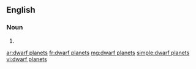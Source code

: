 ==English==

===Noun===
{{head|en|noun plural form|head=[[dwarf]] [[planet]]s}}

# {{plural of|dwarf planet|lang=en}}

[[ar:dwarf planets]]
[[fr:dwarf planets]]
[[mg:dwarf planets]]
[[simple:dwarf planets]]
[[vi:dwarf planets]]